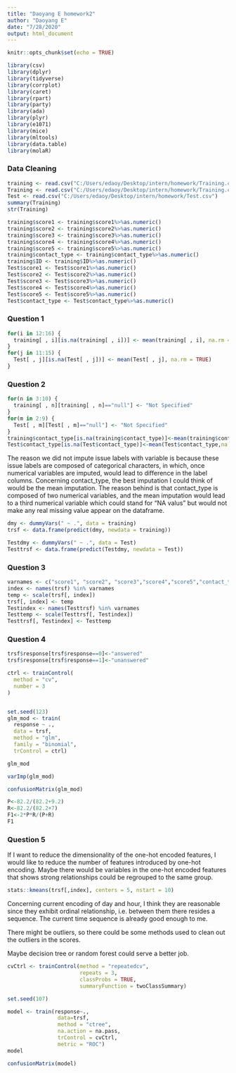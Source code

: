 ---
title: "Daoyang E homework2"
author: "Daoyang E"
date: "7/28/2020"
output: html_document
---

```{r setup, include=FALSE}
knitr::opts_chunk$set(echo = TRUE)
```

```{r}
library(csv)
library(dplyr)
library(tidyverse)
library(corrplot)
library(caret)
library(rpart)
library(party)
library(ada)
library(plyr)
library(e1071)
library(mice)
library(mltools)
library(data.table)
library(molaR)
```
### Data Cleaning

```{r}
training <- read.csv("C:/Users/edaoy/Desktop/intern/homework/Training.csv")
Training <- read.csv("C:/Users/edaoy/Desktop/intern/homework/Training.csv")
Test <- read.csv("C:/Users/edaoy/Desktop/intern/homework/Test.csv")
summary(Training)
str(Training)
```

```{r}
training$score1 <- training$score1%>%as.numeric()
training$score2 <- training$score2%>%as.numeric()
training$score3 <- training$score3%>%as.numeric()
training$score4 <- training$score4%>%as.numeric()
training$score5 <- training$score5%>%as.numeric()
training$contact_type <- training$contact_type%>%as.numeric()
training$ID <- training$ID%>%as.numeric()
Test$score1 <- Test$score1%>%as.numeric()
Test$score2 <- Test$score2%>%as.numeric()
Test$score3 <- Test$score3%>%as.numeric()
Test$score4 <- Test$score4%>%as.numeric()
Test$score5 <- Test$score5%>%as.numeric()
Test$contact_type <- Test$contact_type%>%as.numeric()
```
### Question 1

```{r}
for(i in 12:16) {
  training[ , i][is.na(training[ , i])] <- mean(training[ , i], na.rm = TRUE)
}
for(j in 11:15) {
  Test[ , j][is.na(Test[ , j])] <- mean(Test[ , j], na.rm = TRUE)
}
```

### Question 2

```{r}
for(n in 3:10) {
  training[ , n][training[ , n]=="null"] <- "Not Specified"
}
for(m in 2:9) {
  Test[ , m][Test[ , m]=="null"] <- "Not Specified"
}
training$contact_type[is.na(training$contact_type)]<-mean(training$contact_type,na.rm = TRUE)
Test$contact_type[is.na(Test$contact_type)]<-mean(Test$contact_type,na.rm = TRUE)
```

The reason we did not impute issue labels with variable is because these issue labels are composed of categorical characters, in which, once numerical variables are imputed, would lead to difference in the label columns. Concerning contact_type, the best imputation I could think of would be the mean imputation. The reason behind is that contact_type is composed of two numerical variables, and the mean imputation would lead to a third numerical variable which could stand for "NA valus" but would not make any real missing value appear on the dataframe.

```{r}
dmy <- dummyVars(" ~ .", data = training)
trsf <- data.frame(predict(dmy, newdata = training))
```

```{r}
Testdmy <- dummyVars(" ~ .", data = Test)
Testtrsf <- data.frame(predict(Testdmy, newdata = Test))
```

### Question 3

```{r}
varnames <- c("score1", "score2", "score3","score4","score5","contact_type","day","hour")
index <- names(trsf) %in% varnames
temp <- scale(trsf[, index])
trsf[, index] <- temp
Testindex <- names(Testtrsf) %in% varnames
Testtemp <- scale(Testtrsf[, Testindex])
Testtrsf[, Testindex] <- Testtemp
```

### Question 4

```{r}
trsf$response[trsf$response==0]<-"answered"
trsf$response[trsf$response==1]<-"unanswered"
```

```{r}
ctrl <- trainControl(
  method = "cv", 
  number = 3
)


set.seed(123)
glm_mod <- train(
  response ~ .,
  data = trsf,
  method = "glm",
  family = "binomial",
  trControl = ctrl)

glm_mod
```
```{r}
varImp(glm_mod)
```

```{r}
confusionMatrix(glm_mod)
```

```{r}
P<-82.2/(82.2+9.2)
R<-82.2/(82.2+7)
F1<-2*P*R/(P+R)
F1
```

### Question 5

If I want to reduce the dimensionality of the one-hot encoded features, I would like to reduce the number of features introduced by one-hot encoding. Maybe there would be variables in the one-hot encoded features that shows strong relationships could be regrouped to the same group. 

```{r}
stats::kmeans(trsf[,index], centers = 5, nstart = 10)
```


Concerning current encoding of day and hour, I think they are reasonable since they exhibit ordinal relationship, i.e. between them there resides a sequence. The current time sequence is already good enough to me.

There might be outliers, so there could be some methods used to clean out the outliers in the scores. 



Maybe decision tree or random forest could serve a better job.\

```{r}
cvCtrl <- trainControl(method = "repeatedcv",
                       repeats = 3,
                       classProbs = TRUE,
                       summaryFunction = twoClassSummary)

set.seed(107)

model <- train(response~., 
                data=trsf,
                method = "ctree",
                na.action = na.pass,
                trControl = cvCtrl,
                metric = "ROC")
model
```

```{r}
confusionMatrix(model)
```


